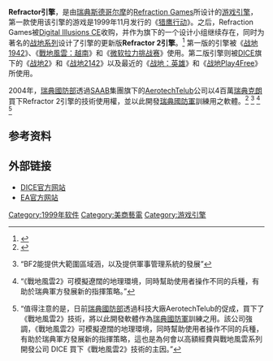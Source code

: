 {{noteTA
|G1=Games
}}
'''Refractor引擎'''，是由[[瑞典|瑞典]][[斯德哥尔摩|斯德哥尔摩]]的[[Refraction_Games|Refraction Games]]所设计的[[游戏引擎|游戏引擎]]，第一款使用该引擎的游戏是1999年11月发行的《[[猎鹰行动|猎鹰行动]]》。之后，Refraction Games被[[EA_Digital_Illusions_CE|Digital Illusions CE]]收购，并作为旗下的一个设计小组继续存在，同时为著名的[[战地系列|战地系列]]设计了引擎的更新版'''Refractor 2引擎'''。<ref>{{cite web |title=Battlefield 1942 Q&A |publisher=[[GameSpot|GameSpot]] |url=http://www.gamespot.com/pc/action/battlefield1942/news.html?sid=2805926 |date=2001-08-20 |accessdate=2006-04-08 |archive-date=2012-04-03 |archive-url=https://www.webcitation.org/66eSphfzp?url=http://www.gamespot.com/battlefield-1942/previews/battlefield-1942-qanda-2805926/ |dead-url=no }}</ref>
第一版的引擎被《[[战地1942|战地1942]]》、《[[戰地風雲：越南|戰地風雲：越南]]》和《[[微软拉力挑战赛|微软拉力挑战赛]]》使用。第二版引擎则被[[EA_Digital_Illusions_CE|DICE]]旗下的《[[战地2|战地2]]》和《[[战地2142|战地2142]]》以及最近的《[[战地：英雄|战地：英雄]]》和《[[战地Play4Free|战地Play4Free]]》所使用。

2004年，[[瑞典國防部|瑞典國防部]]透過[[SAAB|SAAB]]集團旗下的[[AerotechTelub|AerotechTelub]]公司以4百萬[[瑞典克朗|瑞典克朗]]買下Refractor 2引擎的技術使用權，並以此開發[[瑞典國防軍|瑞典國防軍]]訓練用之軟體。<ref>{{cite web |title=Battlefield 2 Engine Licensed To Swedish Defence |publisher=Voodoo Extreme |url=http://ve3d.ign.com/articles/news/13973/Battlefield-2-Engine-Licensed-To-Swedish-Defence |date=2004-09-28 |accessdate= |archive-date=2012-07-16 |archive-url=https://archive.today/20120716234409/http://ve3d.ign.com/articles/news/13973/Battlefield-2-Engine-Licensed-To-Swedish-Defence }}</ref>
<ref>{{cite web |title=BF2 : The Swedish Defense licenses Digital Illusions' technology |publisher=戰地秘境 |url=http://old.bfx.tw/modules/news/article.php?storyid=1397 |date=2004-09-29 |accessdate= |archive-url=https://web.archive.org/web/20160306030613/http://old.bfx.tw/modules/news/article.php?storyid=1397 |archive-date=2016-03-06 |dead-url=yes }}“BF2能提供大範圍區域涵，以及提供軍事管理系統的發展”</ref>
<ref>{{cite web |title=BF2 : 瑞典國防部 買下戰地風雲2(的引擎技術) |publisher=戰地秘境 |url=http://old.bfx.tw/modules/news/article.php?storyid=1401 |date=2004-10-03 |accessdate= |archive-url=https://web.archive.org/web/20160306082103/http://old.bfx.tw/modules/news/article.php?storyid=1401 |archive-date=2016-03-06 |dead-url=yes }}“《戰地風雲2》可模擬遼闊的地理環境，同時幫助使用者操作不同的兵種，有助於瑞典軍方發展新的指揮策略。”</ref>
<ref>{{cite web |title=《戰地風雲2》軟世超首選 |publisher=伊比鴨鴨伊比伊比鴨 |url=http://blog.duck.game.tw/?p=29 |date=2005-02-10 |accessdate= |deadurl=yes |archiveurl=https://archive.is/20120707184337/http://blog.duck.game.tw/?p=29 |archivedate=2012-07-07 }}“值得注意的是，日前[[瑞典國防部|瑞典國防部]]透過科技大廠AerotechTelub的促成，買下了《戰地風雲2》技術，將以此開發軟體作為[[瑞典國防軍|瑞典國防軍]]訓練之用。該公司強調，《戰地風雲2》可模擬遼闊的地理環境，同時幫助使用者操作不同的兵種，有助於瑞典軍方發展新的指揮策略，這也是為何會以高額經費與戰地風雲系列開發公司 DICE 買下《戰地風雲2》技術的主因。”</ref>

==参考资料==
{{reflist}}

==外部链接==
* [http://www.dice.se/ DICE官方网站]{{Wayback|url=http://www.dice.se/ |date=20090930195345 }}
* [http://www.ea.com/ EA官方网站]{{Wayback|url=http://www.ea.com/ |date=20091016061131 }}

[[Category:1999年软件|Category:1999年软件]]
[[Category:美商藝電|Category:美商藝電]]
[[Category:游戏引擎|Category:游戏引擎]]